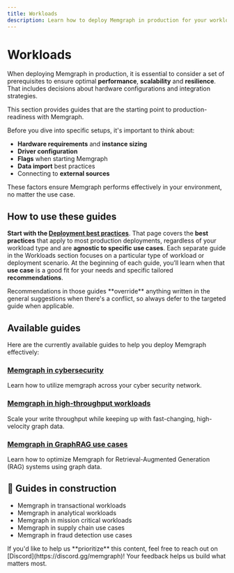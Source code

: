 ```yaml
---
title: Workloads
description: Learn how to deploy Memgraph in production for your workload and consider all the advices directly from the Memgraph Team based on our multi-year experiences.
---
```



# Workloads

When deploying Memgraph in production, it is essential to consider a set of prerequisites to ensure optimal **performance**, **scalability**
and **resilience**. That includes decisions about hardware configurations and integration strategies. 

This section provides guides that are the starting point to production-readiness with Memgraph.

Before you dive into specific setups, it's important to think about:
- **Hardware requirements** and **instance sizing**
- **Driver configuration** 
- **Flags**  when starting Memgraph 
- **Data import** best practices
- Connecting to **external sources** 

These factors ensure Memgraph performs effectively in your environment, no matter the use case.

## How to use these guides

**Start with the [Deployment best practices](/deployment/best-practices)**. That page covers the **best practices** that apply to most
production deployments, regardless of your workload type and are **agnostic to specific use cases**.
Each separate guide in the Workloads section focuses on a particular type of workload or deployment scenario.
At the beginning of each guide, you’ll learn when that **use case** is a good fit for your needs and specific tailored **recommendations**.

<Callout type="warning">
Recommendations in those guides **override** anything written in the
general suggestions when there's a conflict, so always defer to the targeted guide when applicable.
</Callout>

## Available guides

Here are the currently available guides to help you deploy Memgraph effectively:

### [Memgraph in cybersecurity](/deployment/workloads/memgraph-in-cybsersecurity)
Learn how to utilize memgraph across your cyber security network.

### [Memgraph in high-throughput workloads](/deployment/workloads/memgraph-in-high-throughput-workloads)
Scale your write throughput while keeping up with fast-changing, high-velocity graph data.

### [Memgraph in GraphRAG use cases](/deployment/workloads/memgraph-in-graphrag)
Learn how to optimize Memgraph for Retrieval-Augmented Generation (RAG) systems using graph data.

## 🚧 Guides in construction
- Memgraph in transactional workloads
- Memgraph in analytical workloads
- Memgraph in mission critical workloads
- Memgraph in supply chain use cases
- Memgraph in fraud detection use cases

<Callout type="info">
If you'd like to help us **prioritize** this content, feel free to reach out on [Discord](https://discord.gg/memgraph)!   
Your feedback helps us build what matters most. 
</Callout>

<CommunityLinks/>
